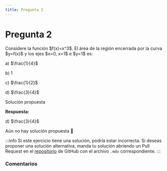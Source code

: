 ```yaml
---
title: Pregunta 2
---
```



# Pregunta 2

<div className="exercise">
Considere la función $f(x)=x^3$. El área de la región encerrada por la curva $y=f(x)$ y los ejes $x=0, x=1$ e $y=1$ es:

a) $\frac{1}{4}$

b) 1

c) $\frac{1}{2}$

d) $\frac{3}{4}$
</div>

<MDXDetails>
<summary>Solución propuesta</summary>

<div className="exercise">

**Respuesta:**

d) $\frac{3}{4}$

Aún no hay solución propuesta 🥲
</div>

:::info
Si este ejercicio tiene una solución, podría estar incorrecta. Si deseas proponer una solución alternativa, manda tu solución abriendo
un Pull Request en el [repositorio](https://github.com/crow-rojas/apuntes-fundamentals/pulls) de GitHub con el archivo
`.mdx` correspondiente.
:::

</MDXDetails>

### Comentarios

<Disqus
  url="https://crow-rojas.github.io/apuntes-fundamentals/docs/mathematics/calculus-1-2-3/exercises/2019-2/p02"
  identifier="docs/mathematics/calculus-1-2-3/exercises/2019-2/p02"
  title="2019-2 Cálculo I, II y III - Pregunta 02"
/>
